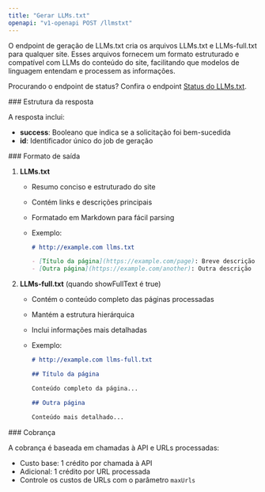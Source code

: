 ```yaml
---
title: "Gerar LLMs.txt"
openapi: "v1-openapi POST /llmstxt"
---
```


O endpoint de geração de LLMs.txt cria os arquivos LLMs.txt e LLMs-full.txt para qualquer site. Esses arquivos fornecem um formato estruturado e compatível com LLMs do conteúdo do site, facilitando que modelos de linguagem entendam e processem as informações.

Procurando o endpoint de status? Confira o endpoint [Status do LLMs.txt](/pt-BR/api-reference/endpoint/llmstxt-get).

<div id="response-structure">
  ### Estrutura da resposta
</div>

A resposta inclui:

* **success**: Booleano que indica se a solicitação foi bem-sucedida
* **id**: Identificador único do job de geração

<div id="output-format">
  ### Formato de saída
</div>

1. **LLMs.txt**

   * Resumo conciso e estruturado do site
   * Contém links e descrições principais
   * Formatado em Markdown para fácil parsing
   * Exemplo:

     ```markdown
     # http://example.com llms.txt

     - [Título da página](https://example.com/page): Breve descrição
     - [Outra página](https://example.com/another): Outra descrição
     ```

2. **LLMs-full.txt** (quando showFullText é true)

   * Contém o conteúdo completo das páginas processadas
   * Mantém a estrutura hierárquica
   * Inclui informações mais detalhadas
   * Exemplo:

     ```markdown
     # http://example.com llms-full.txt

     ## Título da página

     Conteúdo completo da página...

     ## Outra página

     Conteúdo mais detalhado...
     ```

<div id="billing">
  ### Cobrança
</div>

A cobrança é baseada em chamadas à API e URLs processadas:

* Custo base: 1 crédito por chamada à API
* Adicional: 1 crédito por URL processada
* Controle os custos de URLs com o parâmetro `maxUrls`